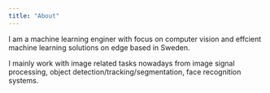 ```yaml
---
title: "About"
---
```


I am a machine learning enginer with focus on computer vision and effcient machine learning solutions on edge based in Sweden.


I mainly work with image related tasks nowadays from image signal processing, object detection/tracking/segmentation, face recognition systems.



